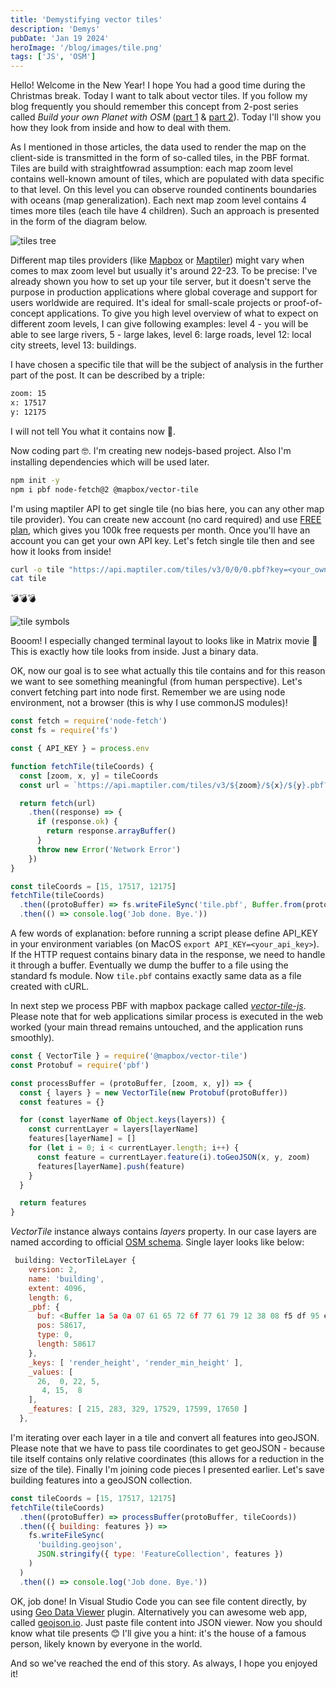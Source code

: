 ```yaml
---
title: 'Demystifying vector tiles'
description: 'Demys'
pubDate: 'Jan 19 2024'
heroImage: '/blog/images/tile.png'
tags: ['JS', 'OSM']
---
```


Hello! Welcome in the New Year! I hope You had a good time during the Christmas break. Today I want to talk about
vector tiles. If you follow my blog frequently you should remember this concept from 2-post series called 
<i>Build your own Planet with OSM</i> ([part 1](/blog/osm-intro-vol-1/) & [part 2](/blog/osm-intro-vol-2/)). Today I'll show
you how they look from inside and how to deal with them.

As I mentioned in those articles, the data used to render the map on the client-side is transmitted in the 
form of so-called tiles, in the PBF format. Tiles are build with straightfowrad assumption: each map zoom level contains
well-known amount of tiles, which are populated with data specific to that level. On this level you can observe rounded 
continents boundaries with oceans (map generalization). Each next map zoom level contains 4 times more tiles (each tile have 
4 children). Such an approach is presented in the form of the diagram below.

<img src="/blog/images/tiles_tree.png" alt="tiles tree" />

Different map tiles providers (like [Mapbox](https://www.mapbox.com/) or [Maptiler](https://www.maptiler.com/)) might vary when comes 
to max zoom level but usually it's around 22-23. To be precise: I've already shown you how to set up your tile server, but it doesn't 
serve the purpose in production applications where global coverage and support for users worldwide are required. It's ideal for small-scale 
projects or proof-of-concept applications. To give you high level overview of what to expect on different zoom levels, I can give following 
examples: level 4 - you will be able to see large rivers, 5 - large lakes, level 6: large roads, level 12: local city streets, level 13: buildings.

I have chosen a specific tile that will be the subject of analysis in the further part of the post. It can be described by a triple:


```sh
zoom: 15
x: 17517
y: 12175
```

I will not tell You what it contains now 🤫.

Now coding part 🤓. I'm creating new nodejs-based project. Also I'm installing dependencies which will be used later.
```sh
npm init -y
npm i pbf node-fetch@2 @mapbox/vector-tile
```

I'm using maptiler API to get single tile (no bias here, you can any other map tile provider). You can create new account (no card required) and use <a href="https://www.maptiler.com/cloud/pricing/" target="_blank" rel="noopener noreferrer">FREE plan</a>,
which gives you 100k free requests per month. Once you'll have an account you can get your own API key. Let's fetch single tile then and see how it looks from inside!

```sh
curl -o tile "https://api.maptiler.com/tiles/v3/0/0/0.pbf?key=<your_own_key_here>"
cat tile
```

💣💣💣

<img src="/blog/images/tile.png" alt="tile symbols" class="mt-2"/>

Booom! I especially changed terminal layout to looks like in Matrix movie 🤣 This is exactly how tile looks from inside. Just a binary data. 

OK, now our goal is to see what actually this tile contains and for this reason we want to see something meaningful (from human perspective). 
Let's convert fetching part into node first. Remember we are using node environment, not a browser (this is why I use commonJS modules)!


```js
const fetch = require('node-fetch')
const fs = require('fs')

const { API_KEY } = process.env

function fetchTile(tileCoords) {
  const [zoom, x, y] = tileCoords
  const url = `https://api.maptiler.com/tiles/v3/${zoom}/${x}/${y}.pbf?key=${API_KEY}`

  return fetch(url)
    .then((response) => {
      if (response.ok) {
        return response.arrayBuffer()
      }
      throw new Error('Network Error')
    })
}

const tileCoords = [15, 17517, 12175]
fetchTile(tileCoords)
  .then((protoBuffer) => fs.writeFileSync('tile.pbf', Buffer.from(protoBuffer)))
  .then(() => console.log('Job done. Bye.'))
```

A few words of explanation: before running a script please define API_KEY in your environment variables (on MacOS `export API_KEY=<your_api_key>`). If the HTTP request 
contains binary data in the response, we need to handle it through a buffer. Eventually we dump the buffer to a file using the standard fs module. Now `tile.pbf` contains
exactly same data as a file created with cURL.

In next step we process PBF  with mapbox package called <i>[vector-tile-js](https://github.com/mapbox/vector-tile-js)</i>. Please note that for web applications similar process is
executed in the web worked (your main thread remains untouched, and the application runs smoothly).
```js
const { VectorTile } = require('@mapbox/vector-tile')
const Protobuf = require('pbf')

const processBuffer = (protoBuffer, [zoom, x, y]) => {
  const { layers } = new VectorTile(new Protobuf(protoBuffer))
  const features = {}

  for (const layerName of Object.keys(layers)) {
    const currentLayer = layers[layerName]
    features[layerName] = []
    for (let i = 0; i < currentLayer.length; i++) {
      const feature = currentLayer.feature(i).toGeoJSON(x, y, zoom)
      features[layerName].push(feature)
    }
  }

  return features
}

``` 

<i>VectorTile</i> instance always contains <i>layers</i> property. In our case layers are named according to official [OSM schema](https://github.com/openmaptiles/openmaptiles/tree/master/layers).
Single layer looks like below:

```js
 building: VectorTileLayer {
    version: 2,
    name: 'building',
    extent: 4096,
    length: 6,
    _pbf: {
      buf: <Buffer 1a 5a 0a 07 61 65 72 6f 77 61 79 12 38 08 f5 df 95 e4 01 12 02 00 00 18 03 22 2a 09 b8 0c a2 3d 8a 01 0c 13 12 0d 14 07 18 00 14 08 10 10 0c 12 04 16 ... 58567 more bytes>,
      pos: 58617,
      type: 0,
      length: 58617
    },
    _keys: [ 'render_height', 'render_min_height' ],
    _values: [
      26,  0, 22, 5,
       4, 15,  8
    ],
    _features: [ 215, 283, 329, 17529, 17599, 17650 ]
  },
  ```

 

I'm iterating over each layer in a tile and convert all features into geoJSON. Please note that we have to pass tile coordinates to get geoJSON - because tile itself
contains only relative coordinates (this allows for a reduction in the size of the tile). Finally I'm joining code pieces I presented earlier. Let's save building features
into a geoJSON collection.

```js
const tileCoords = [15, 17517, 12175]
fetchTile(tileCoords)
  .then((protoBuffer) => processBuffer(protoBuffer, tileCoords))
  .then(({ building: features }) =>
    fs.writeFileSync(
      'building.geojson',
      JSON.stringify({ type: 'FeatureCollection', features })
    )
  )
  .then(() => console.log('Job done. Bye.'))
```

OK, job done! In Visual Studio Code you can see file content directly, by using <a href="https://marketplace.visualstudio.com/items?itemName=RandomFractalsInc.geo-data-viewer" target="_blank">Geo Data Viewer</a> plugin. Alternatively you can awesome web app, called <a href="https://geojson.io/" target="_blank" rel="noopener noreferrer">geojson.io</a>.
Just paste file content into JSON viewer. Now you should know what tile presents 😊 I'll give you a hint: it's the house of a famous person, likely known by everyone in the world.

And so we've reached the end of this story. As always, I hope you enjoyed it!
